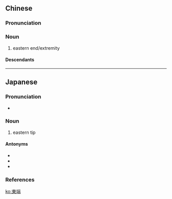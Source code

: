 {{also|东端}}
==Chinese==
{{zh-forms|s=东端}}

===Pronunciation===
{{zh-pron
|m=dōngduān
|cat=n
}}

===Noun===
{{zh-noun}}

# eastern end/extremity

====Descendants====
{{CJKV|東端|とうたん|동단}}

----

==Japanese==
{{ja-kanjitab|とう|たん|yomi=o}}

===Pronunciation===
* {{ja-pron|とうたん|y=o|acc=0|acc_ref=NHK}}

===Noun===
{{ja-noun|とうたん}}

# eastern tip

====Antonyms====
* {{l|ja|西端}}
* {{l|ja|北端}}
* {{l|ja|南端}}

===References===
<references/>

[[ko:東端]]